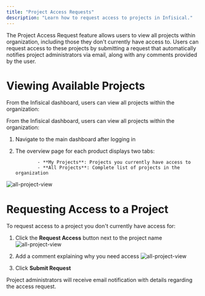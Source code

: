 ```yaml
---
title: "Project Access Requests"
description: "Learn how to request access to projects in Infisical."
---
```


The Project Access Request feature allows users to view all projects within organization, including those they don't currently have access to.
Users can request access to these projects by submitting a request that automatically notifies project administrators via email, along with any comments provided by the user.

# Viewing Available Projects

From the Infisical dashboard, users can view all projects within the organization:

From the Infisical dashboard, users can view all projects within the organization:

1.  Navigate to the main dashboard after logging in
2.  The overview page for each product displays two tabs:

        		- **My Projects**: Projects you currently have access to
        		- **All Projects**: Complete list of projects in the organization

![all-project-view](/images/platform/project-access-requests/all-project-view.png)

# Requesting Access to a Project

To request access to a project you don't currently have access for:

1. Click the **Request Access** button next to the project name
   ![all-project-view](/images/platform/project-access-requests/request-access.png)

2. Add a comment explaining why you need access
   ![all-project-view](/images/platform/project-access-requests/access-comment.png)

3. Click **Submit Request**

<Info>
  Project administrators will receive email notification with details regarding
  the access request.
</Info>
